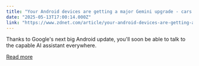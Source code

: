 ```yaml
---
title: "Your Android devices are getting a major Gemini upgrade - cars and watches included"
date: "2025-05-13T17:00:14.000Z"
link: "https://www.zdnet.com/article/your-android-devices-are-getting-a-major-gemini-upgrade-cars-and-watches-included/"
---
```


Thanks to Google's next big Android update, you'll soon be able to talk to the capable AI assistant everywhere.

[Read more](https://www.zdnet.com/article/your-android-devices-are-getting-a-major-gemini-upgrade-cars-and-watches-included/)

